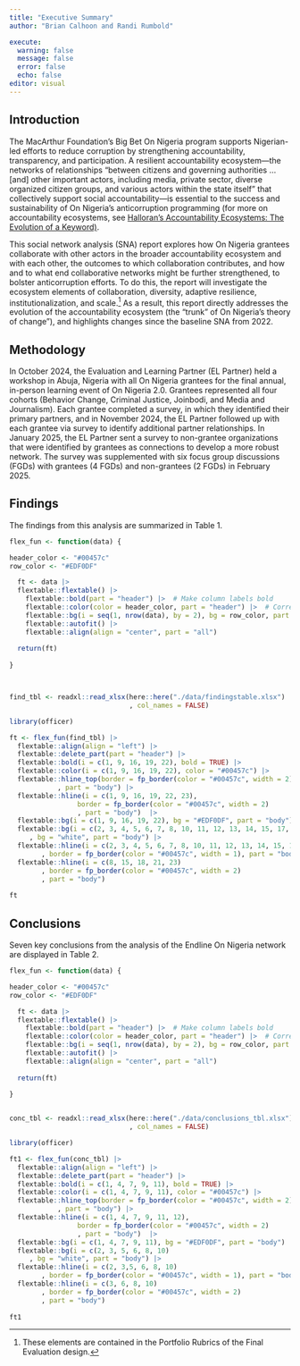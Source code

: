 ```yaml
---
title: "Executive Summary"
author: "Brian Calhoon and Randi Rumbold"

execute: 
  warning: false
  message: false
  error: false
  echo: false
editor: visual
---
```


## Introduction

The MacArthur Foundation’s Big Bet On Nigeria program supports Nigerian-led efforts to reduce corruption by strengthening accountability, transparency, and participation. A resilient accountability ecosystem—the networks of relationships “between citizens and governing authorities … \[and\] other important actors, including media, private sector, diverse organized citizen groups, and various actors within the state itself” that collectively support social accountability—is essential to the success and sustainability of On Nigeria’s anticorruption programming (for more on accountability ecosystems, see [Halloran’s Accountability Ecosystems: The Evolution of a Keyword)](https://accountabilityresearch.org/accountability-ecosystems-the-evolution-of-a-keyword/).

This social network analysis (SNA) report explores how On Nigeria grantees collaborate with other actors in the broader accountability ecosystem and with each other, the outcomes to which collaboration contributes, and how and to what end collaborative networks might be further strengthened, to bolster anticorruption efforts. To do this, the report will investigate the ecosystem elements of collaboration, diversity, adaptive resilience, institutionalization, and scale.[^index-1] As a result, this report directly addresses the evolution of the accountability ecosystem (the “trunk” of On Nigeria’s theory of change”), and highlights changes since the baseline SNA from 2022.

[^index-1]: These elements are contained in the Portfolio Rubrics of the Final Evaluation design.

## Methodology

In October 2024, the Evaluation and Learning Partner (EL Partner) held a workshop in Abuja, Nigeria with all On Nigeria grantees for the final annual, in-person learning event of On Nigeria 2.0. Grantees represented all four cohorts (Behavior Change, Criminal Justice, Joinbodi, and Media and Journalism). Each grantee completed a survey, in which they identified their primary partners, and in November 2024, the EL Partner followed up with each grantee via survey to identify additional partner relationships. In January 2025, the EL Partner sent a survey to non-grantee organizations that were identified by grantees as connections to develop a more robust network. The survey was supplemented with six focus group discussions (FGDs) with grantees (4 FGDs) and non-grantees (2 FGDs) in February 2025.

## Findings

The findings from this analysis are summarized in Table 1.

```r
flex_fun <- function(data) {

header_color <- "#00457c"
row_color <- "#EDF0DF"

  ft <- data |> 
  flextable::flextable() |> 
    flextable::bold(part = "header") |>  # Make column labels bold
    flextable::color(color = header_color, part = "header") |>  # Corrected header text color
    flextable::bg(i = seq(1, nrow(data), by = 2), bg = row_color, part = "body") |>  # Alternate row colors
    flextable::autofit() |> 
    flextable::align(align = "center", part = "all")  
    
  return(ft)
 
}



find_tbl <- readxl::read_xlsx(here::here("./data/findingstable.xlsx")
                              , col_names = FALSE)

library(officer)

ft <- flex_fun(find_tbl) |> 
  flextable::align(align = "left") |> 
  flextable::delete_part(part = "header") |> 
  flextable::bold(i = c(1, 9, 16, 19, 22), bold = TRUE) |> 
  flextable::color(i = c(1, 9, 16, 19, 22), color = "#00457c") |> 
  flextable::hline_top(border = fp_border(color = "#00457c", width = 2)
            , part = "body") |> 
  flextable::hline(i = c(1, 9, 16, 19, 22, 23),
                 border = fp_border(color = "#00457c", width = 2)
                 , part = "body")  |> 
  flextable::bg(i = c(1, 9, 16, 19, 22), bg = "#EDF0DF", part = "body") |> 
  flextable::bg(i = c(2, 3, 4, 5, 6, 7, 8, 10, 11, 12, 13, 14, 15, 17, 18,20, 21, 23)
     , bg = "white", part = "body") |> 
  flextable::hline(i = c(2, 3, 4, 5, 6, 7, 8, 10, 11, 12, 13, 14, 15, 17, 18,20, 21, 23)
        , border = fp_border(color = "#00457c", width = 1), part = "body") |> 
  flextable::hline(i = c(8, 15, 18, 21, 23)
        , border = fp_border(color = "#00457c", width = 2)
        , part = "body")
  
ft

```

## Conclusions

Seven key conclusions from the analysis of the Endline On Nigeria network are displayed in Table 2.

```r

flex_fun <- function(data) {

header_color <- "#00457c"
row_color <- "#EDF0DF"

  ft <- data |> 
  flextable::flextable() |> 
    flextable::bold(part = "header") |>  # Make column labels bold
    flextable::color(color = header_color, part = "header") |>  # Corrected header text color
    flextable::bg(i = seq(1, nrow(data), by = 2), bg = row_color, part = "body") |>  # Alternate row colors
    flextable::autofit() |> 
    flextable::align(align = "center", part = "all")  
    
  return(ft)
 
}


conc_tbl <- readxl::read_xlsx(here::here("./data/conclusions_tbl.xlsx")
                              , col_names = FALSE)

library(officer)

ft1 <- flex_fun(conc_tbl) |> 
  flextable::align(align = "left") |> 
  flextable::delete_part(part = "header") |> 
  flextable::bold(i = c(1, 4, 7, 9, 11), bold = TRUE) |> 
  flextable::color(i = c(1, 4, 7, 9, 11), color = "#00457c") |> 
  flextable::hline_top(border = fp_border(color = "#00457c", width = 2)
            , part = "body") |> 
  flextable::hline(i = c(1, 4, 7, 9, 11, 12),
                 border = fp_border(color = "#00457c", width = 2)
                 , part = "body")  |> 
  flextable::bg(i = c(1, 4, 7, 9, 11), bg = "#EDF0DF", part = "body") |> 
  flextable::bg(i = c(2, 3, 5, 6, 8, 10)
     , bg = "white", part = "body") |> 
  flextable::hline(i = c(2, 3,5, 6, 8, 10)
        , border = fp_border(color = "#00457c", width = 1), part = "body") |> 
  flextable::hline(i = c(3, 6, 8, 10)
        , border = fp_border(color = "#00457c", width = 2)
        , part = "body")
  
ft1

```
